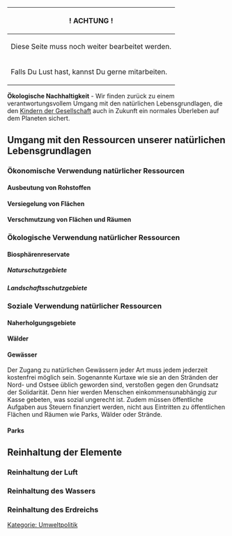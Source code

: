 {| class="wikitable"
|-
!                ! ACHTUNG !
|-
| Diese Seite muss noch weiter bearbeitet werden.
|-
| Falls Du Lust hast, kannst Du gerne mitarbeiten.
|}

'''Ökologische Nachhaltigkeit''' - Wir finden zurück zu einem verantwortungsvollem Umgang mit den natürlichen Lebensgrundlagen, die den [[Kinder der Gesellschaft|Kindern der Gesellschaft]] auch in Zukunft ein normales Überleben auf dem Planeten sichert.

== Umgang mit den Ressourcen unserer natürlichen Lebensgrundlagen ==
=== Ökonomische Verwendung natürlicher Ressourcen ===
==== Ausbeutung von Rohstoffen ====
==== Versiegelung von Flächen ====
==== Verschmutzung von Flächen und Räumen ====

=== Ökologische Verwendung natürlicher Ressourcen ===
==== Biosphärenreservate ====
===== Naturschutzgebiete =====
===== Landschaftsschutzgebiete =====

=== Soziale Verwendung natürlicher Ressourcen ===
==== Naherholgungsgebiete ====
==== Wälder ====
==== Gewässer ====
Der Zugang zu natürlichen Gewässern jeder Art muss jedem jederzeit kostenfrei möglich sein. Sogenannte Kurtaxe wie sie an den Stränden der Nord- und Ostsee üblich geworden sind, verstoßen gegen den Grundsatz der Solidarität. Denn hier werden Menschen einkommensunabhängig zur Kasse gebeten, was sozial ungerecht ist.
Zudem müssen öffentliche Aufgaben aus Steuern finanziert werden, nicht aus Eintritten zu öffentlichen Flächen und Räumen wie Parks, Wälder oder Strände.
==== Parks ==== 

== Reinhaltung der Elemente ==
=== Reinhaltung der Luft ===
=== Reinhaltung des Wassers ===
=== Reinhaltung des Erdreichs ===

[[Kategorie: Umweltpolitik]]